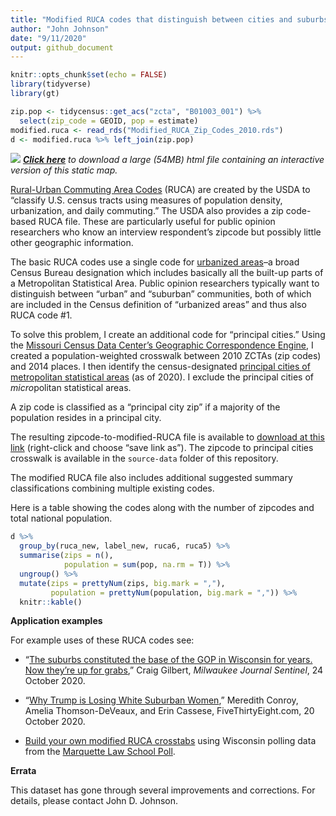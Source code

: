 ```yaml
---
title: "Modified RUCA codes that distinguish between cities and suburbs"
author: "John Johnson"
date: "9/11/2020"
output: github_document
---
```


```r
knitr::opts_chunk$set(echo = FALSE)
library(tidyverse)
library(gt)

zip.pop <- tidycensus::get_acs("zcta", "B01003_001") %>%
  select(zip_code = GEOID, pop = estimate)
modified.ruca <- read_rds("Modified_RUCA_Zip_Codes_2010.rds")
d <- modified.ruca %>% left_join(zip.pop)
```

![](National_Static_RUCA_map.png)
*[**Click here**](https://www.dropbox.com/s/yg1l54nbkcbj3mg/National_Interactive_RUCA_map.html?dl=1) to download a large (54MB) html file containing an interactive version of this static map.*

[Rural-Urban Commuting Area Codes](https://www.ers.usda.gov/data-products/rural-urban-commuting-area-codes/) (RUCA) are created by the USDA to "classify U.S. census tracts using measures of population density, urbanization, and daily commuting." The USDA also provides a zip code-based RUCA file. These are particularly useful for public opinion researchers who know an interview respondent's zipcode but possibly little other geographic information.

The basic RUCA codes use a single code for [urbanized areas](https://www.census.gov/programs-surveys/geography/about/faq/2010-urban-area-faq.html)--a broad Census Bureau designation which includes basically all the built-up parts of a Metropolitan Statistical Area. Public opinion researchers typically want to distinguish between "urban" and "suburban" communities, both of which are included in the Census definition of "urbanized areas" and thus also RUCA code #1.

To solve this problem, I create an additional code for "principal cities." Using the [Missouri Census Data Center's Geographic Correspondence Engine](http://mcdc.missouri.edu/applications/geocorr2014.html), I created a population-weighted crosswalk between 2010 ZCTAs (zip codes) and 2014 places. I then identify the census-designated [principal cities of metropolitan statistical areas](https://www.census.gov/geographies/reference-files/time-series/demo/metro-micro/delineation-files.html) (as of 2020). I exclude the principal cities of *micro*politan statistical areas.

A zip code is classified as a "principal city zip" if a majority of the population resides in a principal city.

The resulting zipcode-to-modified-RUCA file is available to [download at this link](https://github.com/jdjohn215/modified-RUCA-codes/raw/master/Modified_RUCA_Zip_Codes_2010.csv) (right-click and choose "save link as"). The zipcode to principal cities crosswalk is available in the `source-data` folder of this repository.

The modified RUCA file also includes additional suggested summary classifications combining multiple existing codes.

Here is a table showing the codes along with the number of zipcodes and total national population.

```r
d %>%
  group_by(ruca_new, label_new, ruca6, ruca5) %>%
  summarise(zips = n(),
            population = sum(pop, na.rm = T)) %>%
  ungroup() %>%
  mutate(zips = prettyNum(zips, big.mark = ","),
         population = prettyNum(population, big.mark = ",")) %>%
  knitr::kable()
```


**Application examples**

For example uses of these RUCA codes see:

* "[The suburbs constituted the base of the GOP in Wisconsin for years. Now they're up for grabs](https://www.jsonline.com/story/news/politics/analysis/2020/10/24/election-2020-wisconsin-suburbs-up-grabs/3740548001/?utm_campaign=snd-autopilot)," Craig Gilbert, *Milwaukee Journal Sentinel*, 24 October 2020.

* "[Why Trump is Losing White Suburban Women](https://fivethirtyeight.com/features/why-trump-is-losing-white-suburban-women/)," Meredith Conroy, Amelia Thomson-DeVeaux, and Erin Cassese, FiveThirtyEight.com, 20 October 2020.

* [Build your own modified RUCA crosstabs](https://lubarcenter.shinyapps.io/MLSPCrosstabs/) using Wisconsin polling data from the [Marquette Law School Poll](https://law.marquette.edu/poll/).

**Errata** 

This dataset has gone through several improvements and corrections. For details, please contact John D. Johnson.